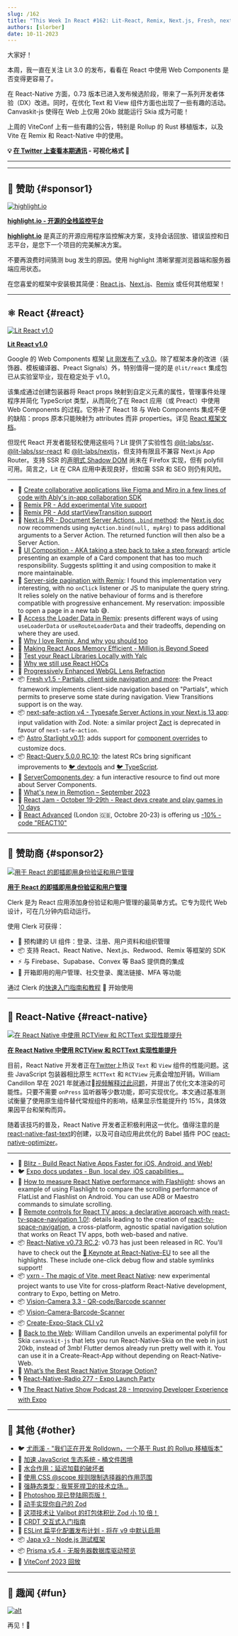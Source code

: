 ```yaml
---
slug: /162
title: "This Week In React #162: Lit-React, Remix, Next.js, Fresh, next-safe-actions, Starlight, RN 0.73 RC, RCTText, canvaskit-js, vxrn, Rolldown, Vite, Japa, Prisma..."
authors: [slorber]
date: 10-11-2023
---
```


大家好！

本周，我一直在关注 Lit 3.0 的发布，看看在 React 中使用 Web Components 是否变得更容易了。

在 React-Native 方面，0.73 版本已进入发布候选阶段，带来了一系列开发者体验（DX）改进。同时，在优化 Text 和 View 组件方面也出现了一些有趣的活动。Canvaskit-js 使得在 Web 上仅用 20kb 就能运行 Skia 成为可能！

上周的 ViteConf 上有一些有趣的公告，特别是 Rollup 的 Rust 移植版本，以及 Vite 在 Remix 和 React-Native 中的使用。

<!-- truncate -->

**💡 [在 Twitter 上查看本期通讯](https://slo.im/thread) - 可视化格式 🎨**

---


<Support />

---

## 💸 赞助 {#sponsor1}

[![highlight.io](/emails/issues/162/highlight.jpg)](https://www.highlight.io/)

**[highlight.io - 开源的全栈监控平台](https://www.highlight.io/)**

[**highlight.io**](http://highlight.io) 是真正的开源应用程序监控解决方案，支持会话回放、错误监控和日志平台，是您下一个项目的完美解决方案。

不要再浪费时间猜测 bug 发生的原因。使用 highlight 清晰掌握浏览器端和服务器端应用状态。

在您喜爱的框架中安装极其简便：[React.js](https://www.highlight.io/docs/getting-started/client-sdk/reactjs)、[Next.js](https://www.highlight.io/docs/getting-started/fullstack-frameworks/next-js)、[Remix](https://www.highlight.io/docs/getting-started/fullstack-frameworks/remix) 或任何其他框架！

---

## ⚛️ React {#react}

[![Lit React v1.0](/emails/issues/162/lit.jpg)](https://www.npmjs.com/package/@lit/react)

[**Lit React v1.0**](https://www.npmjs.com/package/@lit/react)

Google 的 Web Components 框架 [Lit 刚发布了 v3.0](https://lit.dev/blog/2023-10-10-lit-3.0/)。除了框架本身的改进（装饰器、模板编译器、Preact Signals）外，特别值得一提的是 `@lit/react` 集成包已从实验室毕业，现在稳定处于 v1.0。

该集成通过创建包装器将 React props 映射到自定义元素的属性，管理事件处理程序并简化 TypeScript 类型，从而简化了在 React 应用（或 Preact）中使用 Web Components 的过程。它弥补了 React 18 与 Web Components 集成不便的缺陷：props 原本只能映射为 attributes 而非 properties。详见 [React 框架文档](https://lit.dev/docs/frameworks/react/)。

但现代 React 开发者能轻松使用这些吗？Lit 提供了实验性包 [@lit-labs/ssr](https://www.npmjs.com/package/@lit-labs/ssr)、[@lit-labs/ssr-react](https://www.npmjs.com/package/@lit-labs/ssr-react) 和 [@lit-labs/nextjs](https://www.npmjs.com/package/@lit-labs/nextjs)，但支持有限且不兼容 Next.js App Router。支持 SSR 的[声明式 Shadow DOM](https://developer.chrome.com/articles/declarative-shadow-dom/) 尚未在 Firefox 实现，但有 polyfill 可用。简言之，Lit 在 CRA 应用中表现良好，但如需 SSR 和 SEO 则仍有风险。

---

- 💸 [Create collaborative applications like Figma and Miro in a few lines of code with Ably's in-app collaboration SDK](https://hubs.la/Q023nqgg0)
- 👀 [Remix PR - Add experimental Vite support](https://github.com/remix-run/remix/pull/7590)
- 👀 [Remix PR - Add startViewTransition support](https://github.com/remix-run/react-router/pull/10916)
- 👀 [Next.js PR - Document Server Actions `.bind` method](https://github.com/vercel/next.js/pull/56164): the [Next.js doc](https://nextjs.org/docs/app/api-reference/functions/server-actions#binding-arguments) now recommends using `myAction.bind(null, myArg)` to pass additional arguments to a Server Action. The returned function will then also be a Server Action.
- 📜 [UI Composition - AKA taking a step back to take a step forward](https://kyleshevlin.com/ui-composition): article presenting an example of a Card component that has too much responsibility. Suggests splitting it and using composition to make it more maintainable.
- 📜 [Server-side pagination with Remix](https://www.jacobparis.com/content/remix-pagination): I found this implementation very interesting, with no `onClick` listener or JS to manipulate the query string. It relies solely on the native behaviour of forms and is therefore compatible with progressive enhancement. My reservation: impossible to open a page in a new tab 😅.
- 📜 [Access the Loader Data in Remix](https://sergiodxa.com/tutorials/access-loaders-data-in-remix): presents different ways of using `useLoaderData` or `useRouteLoaderData` and their tradeoffs, depending on where they are used.
- 📜 [Why I love Remix, And why you should too](https://alemtuzlak.hashnode.dev/why-i-love-remix)
- 📜 [Making React Apps Memory Efficient - Million.js Beyond Speed](https://dev.to/ricardonunezio/millionjs-beyond-speed-making-react-apps-memory-efficient-2amn)
- 📜 [Test your React Libraries Locally with Yalc](https://www.propelauth.com/post/test-your-react-libraries-with-yalc)
- 📜 [Why we still use React HOCs](https://www.propelauth.com/post/why-we-have-both-react-hooks-and-hocs)
- 📜 [Progressively Enhanced WebGL Lens Refraction](https://tympanus.net/codrops/2023/10/10/progressively-enhanced-webgl-lens-refraction/)
- 📦 [Fresh v1.5 - Partials, client side navigation and more](https://deno.com/blog/fresh-1.5): the Preact framework implements client-side navigation based on "Partials", which permits to preserve some state during navigation. View Transitions support is on the way.
- 📦 [next-safe-action v4 - Typesafe Server Actions in your Next.js 13 app](https://next-safe-action.dev/): input validation with Zod. Note: a similar project [Zact](https://github.com/pingdotgg/zact) is deprecated in favour of `next-safe-action`.
- 📦 [Astro Starlight v0.11](https://github.com/withastro/starlight/releases/tag/%40astrojs%2Fstarlight%400.11.0): adds support for [component overrides](https://starlight.astro.build/guides/overriding-components/) to customize docs.
- 📦 [React-Query 5.0.0 RC.10](https://github.com/TanStack/query/releases/tag/v5.0.0-rc.10): the latest RCs bring significant improvements to [🐦 devtools](https://twitter.com/TkDodo/status/1711297673934848388) and [🐦 TypeScript](https://twitter.com/TkDodo/status/1711635656642855297).
- 🔗 [ServerComponents.dev](https://servercomponents.dev/): a fun interactive resource to find out more about Server Components.
- 🎥 [What's new in Remotion – September 2023](https://www.youtube.com/watch?v=Ol-571DOPDY)
- 📅 [React Jam - October 19-29th - React devs create and play games in 10 days](https://reactjam.com/)
- 👥 [React Advanced](https://reactadvanced.com/?utm_source=email&utm_medium=thisweekinreact) (London 🇬🇧, Octobre 20-23) is offering us [\-10% - code "REACT10"](https://ti.to/gitnation/react-advanced-london-2023/discount/REACT10)

<SubscribeFormEmbed placement="middle" />

---

## 💸 赞助商 {#sponsor2}

[![用于 React 的即插即用身份验证和用户管理](/emails/issues/162/clerk1.jpg)](https://clerk.com/?utm_source=sponsorship&utm_medium=newsletter&utm_campaign=thisweekinreact&utm_term=08_08_2023)

**[用于 React 的即插即用身份验证和用户管理](https://clerk.com/?utm_source=sponsorship&utm_medium=newsletter&utm_campaign=thisweekinreact&utm_term=08_08_2023)**

Clerk 是为 React 应用添加身份验证和用户管理的最简单方式。它专为现代 Web 设计，可在几分钟内启动运行。

使用 Clerk 可获得：

- 💅 预构建的 UI 组件：登录、注册、用户资料和组织管理
- 📦 支持 React、React Native、Next.js、Redwood、Remix 等框架的 SDK
- ⚡ 与 Firebase、Supabase、Convex 等 BaaS 提供商的集成
- 🎁 开箱即用的用户管理、社交登录、魔法链接、MFA 等功能

通过 Clerk 的[快速入门指南和教程](https://clerk.com/docs/quickstarts/overview?utm_source=sponsorship&utm_medium=newsletter&utm_campaign=thisweekinreact&utm_term=08_08_2023) 🚀 开始使用

---

## 📱 React-Native {#react-native}

[![在 React Native 中使用 RCTView 和 RCTText 实现性能提升](/emails/issues/162/rnperf.jpg)](https://blog.theodo.com/2023/10/native-views-rn-performance/)

[**在 React Native 中使用 RCTView 和 RCTText 实现性能提升**](https://blog.theodo.com/2023/10/native-views-rn-performance/)

目前，React Native 开发者正在[Twitter](https://twitter.com/FernandoTheRojo/status/1707762822015267219)上热议 `Text` 和 `View` 组件的性能问题。这些 JavaScript 包装器相比原生 `RCTText` 和 `RCTView` 元素会增加开销。William Candillon 早在 2021 年就通过🎥[视频解释过此问题](https://www.youtube.com/watch?v=1D78Tc46Xqo&t=1156s)，并提出了优化文本渲染的可能性。只要不需要 `onPress` 监听器等少数功能，即可实现优化。本文通过基准测试衡量了使用原生组件替代常规组件的影响，结果显示性能提升约 15%，具体效果因平台和架构而异。

随着该技巧的普及，React Native 开发者正积极利用这一优化。值得注意的是[react-native-fast-text](https://github.com/peterpme/react-native-fast-text)的创建，以及可自动应用此优化的 Babel 插件 POC [react-native-optimizer](https://github.com/marklawlor/react-native-optimizer)。

---

- 💸 [Blitz - Build React Native Apps Faster for iOS, Android, and Web!](https://www.blitz-rn.com/)
- 🐦 [Expo docs updates - Bun, local dev, iOS capabilities...](https://twitter.com/amanhimself/status/1710254359274037263)
- 📜 [How to measure React Native performance with Flashlight](https://www.bam.tech/article/measuring-react-native-performance-with-flashlight): shows an example of using Flashlight to compare the scrolling performance of FlatList and Flashlist on Android. You can use ADB or Maestro commands to simulate scrolling.
- 📜 [Remote controls for React TV apps: a declarative approach with react-tv-space-navigation 1.0!](https://www.bam.tech/article/handling-remote-controls-in-tv-apps-the-react-way-with-react-tv-space-navigation-1-0): details leading to the creation of [react-tv-space-navigation](https://github.com/bamlab/react-tv-space-navigation), a cross-platform, agnostic spatial navigation solution that works on React TV apps, both web-based and native.
- 📦 [React-Native v0.73 RC.2](https://github.com/facebook/react-native/releases/tag/v0.73.0-rc.2): v0.73 has just been released in RC. You'll have to check out the [🎥 Keynote at React-Native-EU](https://www.youtube.com/watch?v=-rCRgbsJumk) to see all the highlights. These include one-click debug flow and stable symlinks support!
- 📦 [vxrn - The magic of Vite, meet React Native](https://vxrn.dev/): new experimental project wants to use Vite for cross-platform React-Native development, contrary to Expo, betting on Metro.
- 📦 [Vision-Camera 3.3 - QR-code/Barcode scanner](https://github.com/mrousavy/react-native-vision-camera/releases/tag/v3.3.0)
- 📦 [Vision-Camera-Barcode-Scanner](https://github.com/mgcrea/vision-camera-barcode-scanner)
- 📦 [Create-Expo-Stack CLI v2](https://expostack.dev/)
- 🎥 [Back to the Web](https://www.youtube.com/watch?v=3p3NI1yIgcM): William Candillon unveils an experimental polyfill for Skia `canvaskit-js` that lets you run React-Native-Skia on the web in just 20kb, instead of 3mb! Flutter demos already run pretty well with it. You can use it in a Create-React-App without depending on React-Native-Web.
- 🎥 [What’s the Best React Native Storage Option?](https://www.youtube.com/watch?v=wVNPmxntwKQ)
- 🎙️ [React-Native-Radio 277 - Expo Launch Party](https://reactnativeradio.com/episodes/rnr-277-expo-launch-party)
- 🎙 [The React Native Show Podcast 28 - Improving Developer Experience with Expo](https://www.youtube.com/watch?v=4PPDAvgfLHk)

---

## 🔀 其他 {#other}

- 🐦 [尤雨溪 - "我们正在开发 Rolldown，一个基于 Rust 的 Rollup 移植版本"](https://twitter.com/youyuxi/status/1709943106215530867)
- 📜 [加速 JavaScript 生态系统 - 桶文件困境](https://marvinh.dev/blog/speeding-up-javascript-ecosystem-part-7/)
- 📜 [水合作用：延迟加载的破坏者](https://www.builder.io/blog/hydration-sabotages-lazy-loading)
- 📜 [使用 CSS @scope 规则限制选择器的作用范围](https://developer.chrome.com/articles/at-scope/)
- 📜 [强静态类型：我誓死捍卫的技术立场...](https://www.svix.com/blog/strong-typing-hill-to-die-on/)
- 📜 [Photoshop 现已登陆网页版！](https://medium.com/@addyosmani/photoshop-is-now-on-the-web-38d70954365a)
- 📜 [动手实现你自己的 Zod](https://zackoverflow.dev/writing/write-your-own-zod)
- 📜 [这项技术让 Valibot 的打包体积比 Zod 小 10 倍！](https://www.builder.io/blog/valibot-bundle-size)
- 📜 [CRDT 交互式入门指南](https://jakelazaroff.com/words/an-interactive-intro-to-crdts/)
- 📜 [ESLint 扁平化配置发布计划 - 将在 v9 中默认启用](https://eslint.org/blog/2023/10/flat-config-rollout-plans/)
- 📦 [Japa v3 - Node.js 测试框架](https://japa.dev/)
- 📦 [Prisma v5.4 - 无服务器数据库驱动预览](https://github.com/prisma/prisma/releases/tag/5.4.0)
- 🎥 [ViteConf 2023 回放](https://viteconf.org/23/replay)

---

## 🤭 趣闻 {#fun}

[![alt](/emails/issues/162/meme.jpg)](https://twitter.com/Hacksore/status/1710826658863702314)

再见！👋